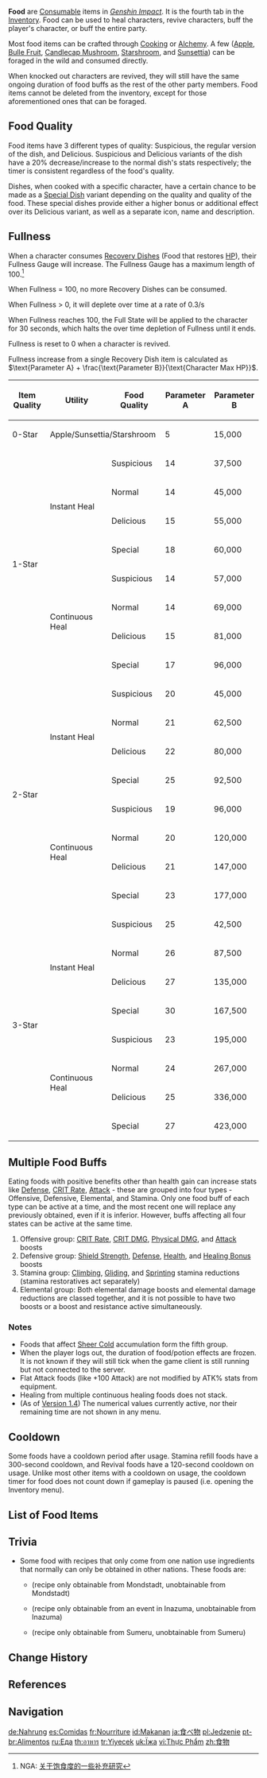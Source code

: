 {{CustomTabs
|tab1 = Overview
|tab2 = List
}}
{{Terminology Infobox
|image        = Icon Inventory Food.png
|type         = Item Types
|type2        = Inventory Categories
}}
'''Food''' are [[Consumable]] items in ''[[Genshin Impact]]''. It is the fourth tab in the [[Inventory]]. Food can be used to heal characters, revive characters, buff the player's character, or buff the entire party.

Most food items can be crafted through [[Cooking]] or [[Alchemy]]. A few ([[Apple]], [[Bulle Fruit]], [[Candlecap Mushroom]], [[Starshroom]], and [[Sunsettia]]) can be foraged in the wild and consumed directly.

When knocked out characters are revived, they will still have the same ongoing duration of food buffs as the rest of the other party members. Food items cannot be deleted from the inventory, except for those aforementioned ones that can be foraged.

==Food Quality==
{{See also|Cooking}}
Food items have 3 different types of quality: Suspicious, the regular version of the dish, and Delicious. Suspicious and Delicious variants of the dish have a 20% decrease/increase to the normal dish's stats respectively; the timer is consistent regardless of the food's quality.

Dishes, when cooked with a specific character, have a certain chance to be made as a [[Special Dish]] variant depending on the quality and quality of the food. These special dishes provide either a higher bonus or additional effect over its Delicious variant, as well as a separate icon, name and description.
{{Transclude|Special Dish|Probability of Making a Special Dish}}

==Fullness==
When a character consumes [[:Category:Recovery Dishes|Recovery Dishes]] (Food that restores [[Attributes#Health|HP]]), their Fullness Gauge will increase. The Fullness Gauge has a maximum length of 100.<ref>NGA: [https://bbs.nga.cn/read.php?tid=30824180 关于饱食度的一些补充研究]</ref>

When Fullness = 100, no more Recovery Dishes can be consumed.

When Fullness > 0, it will deplete over time at a rate of 0.3/s

When Fullness reaches 100, the Full State will be applied to the character for 30 seconds, which halts the over time depletion of Fullness until it ends.

Fullness is reset to 0 when a character is revived.

Fullness increase from a single Recovery Dish item is calculated as <math>\text{Parameter A} + \frac{\text{Parameter B}}{\text{Character Max HP}}</math>.

{| class="fandom-table sortable mw-collapsible" data-expandtext="+" data-collapsetext="-"
! Item Quality !! Utility !! Food Quality !! Parameter A !! Parameter B
|-
| 0-Star || colspan="2" | Apple/Sunsettia/Starshroom || 5 || 15,000
|-
| rowspan="8" | 1-Star || rowspan=4 | Instant Heal || Suspicious || 14 || 37,500
|-
| Normal || 14 || 45,000
|-
| Delicious || 15 || 55,000
|-
| Special || 18 || 60,000
|-
| rowspan=4 | Continuous Heal || Suspicious || 14 || 57,000
|-
| Normal || 14 || 69,000
|-
| Delicious || 15 || 81,000
|-
| Special || 17 || 96,000
|-
| rowspan="8" | 2-Star || rowspan=4 | Instant Heal || Suspicious || 20 || 45,000
|-
| Normal || 21 || 62,500
|-
| Delicious || 22 || 80,000
|-
| Special || 25 || 92,500
|-
| rowspan=4 | Continuous Heal || Suspicious || 19 || 96,000
|-
| Normal || 20 || 120,000
|-
| Delicious || 21 || 147,000
|-
| Special || 23 || 177,000
|-
| rowspan="8" | 3-Star || rowspan=4 | Instant Heal || Suspicious || 25 || 42,500
|-
| Normal || 26 || 87,500
|-
| Delicious || 27 || 135,000
|-
| Special || 30 || 167,500
|-
| rowspan=4 | Continuous Heal || Suspicious || 23 || 195,000
|-
| Normal || 24 || 267,000
|-
| Delicious || 25 || 336,000
|-
| Special || 27 || 423,000
|}

==Multiple Food Buffs==
Eating foods with positive benefits other than health gain can increase stats like [[Defense]], [[CRIT Rate]], [[Attack]] - these are grouped into four types - Offensive, Defensive, Elemental, and Stamina. Only one food buff of each type can be active at a time, and the most recent one will replace any previously obtained, even if it is inferior. However, buffs affecting all four states can be active at the same time.
# Offensive group: [[CRIT Rate]], [[CRIT DMG]], [[Physical DMG]], and [[Attack]] boosts
# Defensive group: [[Shield Strength]], [[Defense]], [[Health]], and [[Healing Bonus]] boosts
# Stamina group: [[Climbing]], [[Gliding]], and [[Sprinting]] stamina reductions (stamina restoratives act separately)
# Elemental group: Both elemental damage boosts and elemental damage reductions are classed together, and it is not possible to have two boosts or a boost and resistance active simultaneously.

===Notes===
* Foods that affect [[Sheer Cold]] accumulation form the fifth group.
* When the player logs out, the duration of food/potion effects are frozen. It is not known if they will still tick when the game client is still running but not connected to the server.
* Flat Attack foods (like +100 Attack) are not modified by ATK% stats from equipment.
*Healing from multiple continuous healing foods does not stack.
* (As of [[Version 1.4]]) The numerical values currently active, nor their remaining time are not shown in any menu.

==Cooldown==
Some foods have a cooldown period after usage. Stamina refill foods have a 300-second cooldown, and Revival foods have a 120-second cooldown on usage. Unlike most other items with a cooldown on usage, the cooldown timer for food does not count down if gameplay is paused (i.e. opening the Inventory menu).

==List of Food Items==
{{Main|Food/List}}

==Trivia==
* Some food with recipes that only come from one nation use ingredients that normally can only be obtained in other nations. These foods are:
** {{Item|Crispy Potato Shrimp Platter}} (recipe only obtainable from Mondstadt, {{Item|Shrimp Meat}} unobtainable from Mondstadt)
** {{Item|Rainbow Aster}} (recipe only obtainable from an event in Inazuma, {{Item|Calla Lily}} unobtainable from Inazuma)
** {{Item|Candied Ajilenakh Nut}} (recipe only obtainable from Sumeru, {{Item|Almond}} unobtainable from Sumeru)

==Change History==
{{Change History|1.0}}

==References==
{{Reflist}}

==Navigation==
{{Genshin Navbox}}
[[Category:Food| ]]

[[de:Nahrung]]
[[es:Comidas]]
[[fr:Nourriture]]
[[id:Makanan]]
[[ja:食べ物]]
[[pl:Jedzenie]]
[[pt-br:Alimentos]]
[[ru:Еда]]
[[th:อาหาร]]
[[tr:Yiyecek]]
[[uk:Їжа]]
[[vi:Thực Phẩm]]
[[zh:食物]]